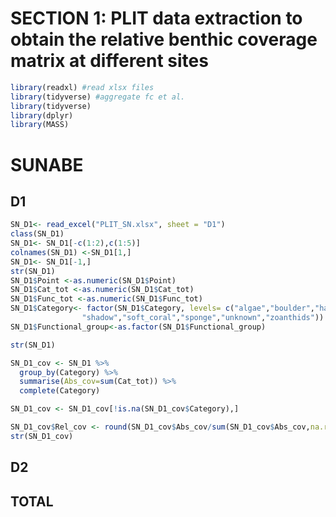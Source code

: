 # SECTION 1: PLIT data extraction to obtain the relative benthic coverage matrix at different sites

```r
library(readxl) #read xlsx files
library(tidyverse) #aggregate fc et al.
library(tidyverse)
library(dplyr)
library(MASS)
```

# SUNABE

## D1

```r
SN_D1<- read_excel("PLIT_SN.xlsx", sheet = "D1")
class(SN_D1)
SN_D1<- SN_D1[-c(1:2),c(1:5)]
colnames(SN_D1) <-SN_D1[1,]
SN_D1<- SN_D1[-1,]
str(SN_D1)
SN_D1$Point <-as.numeric(SN_D1$Point)
SN_D1$Cat_tot <-as.numeric(SN_D1$Cat_tot)
SN_D1$Func_tot <-as.numeric(SN_D1$Func_tot)
SN_D1$Category<- factor(SN_D1$Category, levels= c("algae","boulder","hard_coral","missing","other","rubble","sand",
                "shadow","soft_coral","sponge","unknown","zoanthids"))
SN_D1$Functional_group<-as.factor(SN_D1$Functional_group)

str(SN_D1)
```
```r
SN_D1_cov <- SN_D1 %>%
  group_by(Category) %>% 
  summarise(Abs_cov=sum(Cat_tot)) %>%
  complete(Category)

SN_D1_cov <- SN_D1_cov[!is.na(SN_D1_cov$Category),]

SN_D1_cov$Rel_cov <- round(SN_D1_cov$Abs_cov/sum(SN_D1_cov$Abs_cov,na.rm = TRUE),3)
str(SN_D1_cov)
```
## D2

## TOTAL